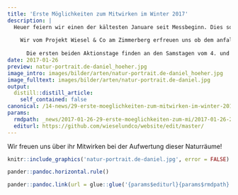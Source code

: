 ```yaml
---
title: 'Erste Möglichkeiten zum Mitwirken im Winter 2017'
description: |
  Heuer feiern wir einen der kältesten Januare seit Messbeginn. Dies sorgt einerseits für kalte Ohren, aber auch für beste Verhältnisse zur bodenschonenden Holzerei. Und auch das weisse Winterfell des Hermelins kann seine volle  Wirkung entfalten.  
  
    Wir vom Projekt Wiesel & Co am Zimmerberg erfreuen uns ob dem anfallenden Astmaterial und errichten an ausgewählten Standorten Asthaufen, so dass die Kleinraubtiere schützende Orte zum Versteck und zur Jungenaufzucht finden. 
    
      Die ersten beiden Aktionstage finden an den Samstagen vom 4. und 11. Februar statt.  
date: 2017-01-26
preview: natur-portrait.de-daniel_hoeher.jpg
image_intro: images/bilder/arten/natur-portrait.de-daniel_hoeher.jpg
image_fulltext: images/bilder/arten/natur-portrait.de-daniel.jpg
output:
  distill::distill_article:
    self_contained: false
canonical: /14-news/29-erste-moeglichkeiten-zum-mitwirken-im-winter-2017
params:
  rmdpath: _news/2017-01-26-29-erste-moeglichkeiten-zum-mi/2017-01-26-29-erste-moeglichkeiten-zum-mi.Rmd
  editurl: https://github.com/wieselundco/website/edit/master/
---
```


Wir freuen uns über ihr Mitwirken bei der Aufwertung dieser Naturräume!
```r
knitr::include_graphics('natur-portrait.de-daniel.jpg', error = FALSE) #images/bilder/arten/natur-portrait.de-daniel.jpg
```



```r
pander::pandoc.horizontal.rule()

pander::pandoc.link(url = glue::glue('{params$editurl}{params$rmdpath}'),text = 'Artikel bearbeiten')
```

<!--http://wieselundco.ch/14-news/29-erste-moeglichkeiten-zum-mitwirken-im-winter-2017-->
